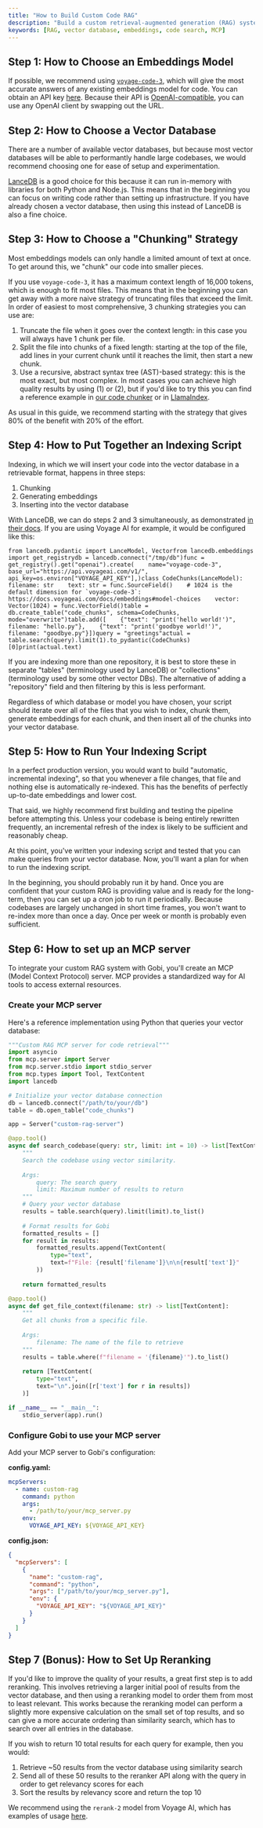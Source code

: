 ```yaml
---
title: "How to Build Custom Code RAG"
description: "Build a custom retrieval-augmented generation (RAG) system for faster and more cost-efficient code search across large codebases. This guide is for advanced users who need to index code a single time across all users or include custom logic."
keywords: [RAG, vector database, embeddings, code search, MCP]
---
```


## Step 1: How to Choose an Embeddings Model

If possible, we recommend using [`voyage-code-3`](https://docs.voyageai.com/docs/embeddings), which will give the most accurate answers of any existing embeddings model for code. You can obtain an API key [here](https://dash.voyageai.com/api-keys). Because their API is [OpenAI-compatible](https://docs.voyageai.com/reference/embeddings-api), you can use any OpenAI client by swapping out the URL.

## Step 2: How to Choose a Vector Database

There are a number of available vector databases, but because most vector databases will be able to performantly handle large codebases, we would recommend choosing one for ease of setup and experimentation.

[LanceDB](https://lancedb.github.io/lancedb/basic/) is a good choice for this because it can run in-memory with libraries for both Python and Node.js. This means that in the beginning you can focus on writing code rather than setting up infrastructure. If you have already chosen a vector database, then using this instead of LanceDB is also a fine choice.

## Step 3: How to Choose a "Chunking" Strategy

Most embeddings models can only handle a limited amount of text at once. To get around this, we "chunk" our code into smaller pieces.

If you use `voyage-code-3`, it has a maximum context length of 16,000 tokens, which is enough to fit most files. This means that in the beginning you can get away with a more naive strategy of truncating files that exceed the limit. In order of easiest to most comprehensive, 3 chunking strategies you can use are:

1. Truncate the file when it goes over the context length: in this case you will always have 1 chunk per file.
2. Split the file into chunks of a fixed length: starting at the top of the file, add lines in your current chunk until it reaches the limit, then start a new chunk.
3. Use a recursive, abstract syntax tree (AST)-based strategy: this is the most exact, but most complex. In most cases you can achieve high quality results by using (1) or (2), but if you'd like to try this you can find a reference example in [our code chunker](https://github.com/gourmand/gobi/blob/main/core/indexing/chunk/code.ts) or in [LlamaIndex](https://docs.llamaindex.ai/en/stable/api_reference/node_parsers/code/).

As usual in this guide, we recommend starting with the strategy that gives 80% of the benefit with 20% of the effort.

## Step 4: How to Put Together an Indexing Script

Indexing, in which we will insert your code into the vector database in a retrievable format, happens in three steps:

1. Chunking
2. Generating embeddings
3. Inserting into the vector database

With LanceDB, we can do steps 2 and 3 simultaneously, as demonstrated [in their docs](https://lancedb.github.io/lancedb/basic/#using-the-embedding-api). If you are using Voyage AI for example, it would be configured like this:

```
from lancedb.pydantic import LanceModel, Vectorfrom lancedb.embeddings import get_registrydb = lancedb.connect("/tmp/db")func = get_registry().get("openai").create(    name="voyage-code-3",    base_url="https://api.voyageai.com/v1/",    api_key=os.environ["VOYAGE_API_KEY"],)class CodeChunks(LanceModel):    filename: str    text: str = func.SourceField()    # 1024 is the default dimension for `voyage-code-3`: https://docs.voyageai.com/docs/embeddings#model-choices    vector: Vector(1024) = func.VectorField()table = db.create_table("code_chunks", schema=CodeChunks, mode="overwrite")table.add([    {"text": "print('hello world!')", filename: "hello.py"},    {"text": "print('goodbye world!')", filename: "goodbye.py"}])query = "greetings"actual = table.search(query).limit(1).to_pydantic(CodeChunks)[0]print(actual.text)
```

<Check>
  If you are indexing more than one repository, it is best to store these in
  separate "tables" (terminology used by LanceDB) or "collections" (terminology
  used by some other vector DBs). The alternative of adding a "repository" field
  and then filtering by this is less performant.
</Check>

Regardless of which database or model you have chosen, your script should iterate over all of the files that you wish to index, chunk them, generate embeddings for each chunk, and then insert all of the chunks into your vector database.

## Step 5: How to Run Your Indexing Script

<Check>
  In a perfect production version, you would want to build "automatic, incremental indexing", so that you whenever a file changes, that file and nothing else is automatically re-indexed. This has the benefits of perfectly up-to-date embeddings and lower cost.

That said, we highly recommend first building and testing the pipeline before attempting this. Unless your codebase is being entirely rewritten frequently, an incremental refresh of the index is likely to be sufficient and reasonably cheap.

</Check>

At this point, you've written your indexing script and tested that you can make queries from your vector database. Now, you'll want a plan for when to run the indexing script.

In the beginning, you should probably run it by hand. Once you are confident that your custom RAG is providing value and is ready for the long-term, then you can set up a cron job to run it periodically. Because codebases are largely unchanged in short time frames, you won't want to re-index more than once a day. Once per week or month is probably even sufficient.

## Step 6: How to set up an MCP server

To integrate your custom RAG system with Gobi, you'll create an MCP (Model Context Protocol) server. MCP provides a standardized way for AI tools to access external resources.

### Create your MCP server

Here's a reference implementation using Python that queries your vector database:

```python
"""Custom RAG MCP server for code retrieval"""
import asyncio
from mcp.server import Server
from mcp.server.stdio import stdio_server
from mcp.types import Tool, TextContent
import lancedb

# Initialize your vector database connection
db = lancedb.connect("/path/to/your/db")
table = db.open_table("code_chunks")

app = Server("custom-rag-server")

@app.tool()
async def search_codebase(query: str, limit: int = 10) -> list[TextContent]:
    """
    Search the codebase using vector similarity.
    
    Args:
        query: The search query
        limit: Maximum number of results to return
    """
    # Query your vector database
    results = table.search(query).limit(limit).to_list()
    
    # Format results for Gobi
    formatted_results = []
    for result in results:
        formatted_results.append(TextContent(
            type="text",
            text=f"File: {result['filename']}\n\n{result['text']}"
        ))
    
    return formatted_results

@app.tool()
async def get_file_context(filename: str) -> list[TextContent]:
    """
    Get all chunks from a specific file.
    
    Args:
        filename: The name of the file to retrieve
    """
    results = table.where(f"filename = '{filename}'").to_list()
    
    return [TextContent(
        type="text",
        text="\n".join([r['text'] for r in results])
    )]

if __name__ == "__main__":
    stdio_server(app).run()
```

### Configure Gobi to use your MCP server

Add your MCP server to Gobi's configuration:

**config.yaml:**
```yaml
mcpServers:
  - name: custom-rag
    command: python
    args:
      - /path/to/your/mcp_server.py
    env:
      VOYAGE_API_KEY: ${VOYAGE_API_KEY}
```

**config.json:**
```json
{
  "mcpServers": [
    {
      "name": "custom-rag",
      "command": "python",
      "args": ["/path/to/your/mcp_server.py"],
      "env": {
        "VOYAGE_API_KEY": "${VOYAGE_API_KEY}"
      }
    }
  ]
}
```

## Step 7 (Bonus): How to Set Up Reranking

If you'd like to improve the quality of your results, a great first step is to add reranking. This involves retrieving a larger initial pool of results from the vector database, and then using a reranking model to order them from most to least relevant. This works because the reranking model can perform a slightly more expensive calculation on the small set of top results, and so can give a more accurate ordering than similarity search, which has to search over all entries in the database.

If you wish to return 10 total results for each query for example, then you would:

1. Retrieve \~50 results from the vector database using similarity search
2. Send all of these 50 results to the reranker API along with the query in order to get relevancy scores for each
3. Sort the results by relevancy score and return the top 10

We recommend using the `rerank-2` model from Voyage AI, which has examples of usage [here](https://docs.voyageai.com/docs/reranker).
